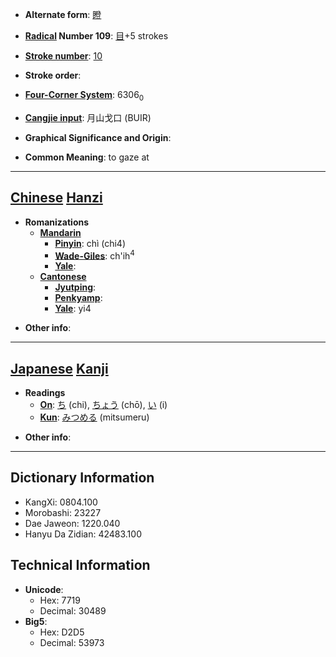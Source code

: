 * '''Alternate form''': [[瞪]]

* '''[[Wiktionary:Chinese radical index| Radical]] Number 109''': [[Wiktionary:Chinese radical index 目|目]]+5 strokes

* '''[[Wiktionary:Chinese total strokes index|Stroke number]]''': [[Wiktionary:Chinese total strokes index 10|10]]

* '''Stroke order''': 

* '''[[Wiktionary:Chinese four corner index|Four-Corner System]]''': 6306<sub>0</sub>

* '''[[Wiktionary:Chinese Cangjie index|Cangjie input]]''': 月山戈口 (BUIR)

* '''Graphical Significance and Origin''': 

* '''Common Meaning''': to gaze at

----

== [[Chinese]] [[Hanzi]] ==

* '''Romanizations'''
** '''[[Mandarin]]'''
*** '''[[Pinyin]]''': chì (chi4)
*** '''[[Wade-Giles]]''': ch'ih<sup>4</sup>
*** '''[[Yale]]''': 
** '''[[Cantonese]]'''
*** '''[[Jyutping]]''':
*** '''[[Penkyamp]]''': 
*** '''[[Yale]]''': yi4

* '''Other info''': 

----

== [[Japanese]] [[Kanji]] ==

* '''Readings'''
** '''[[On]]''': [[ち]] (chi), [[ちょう]] (chō), [[い]] (i)
** '''[[Kun]]''': [[みつめる]] (mitsumeru)

* '''Other info''':  

----

== Dictionary Information ==

* KangXi: 0804.100
* Morobashi: 23227
* Dae Jaweon: 1220.040
* Hanyu Da Zidian: 42483.100

== Technical Information ==

* '''Unicode''':
** Hex: 7719
** Decimal: 30489
* '''Big5''':
** Hex: D2D5
** Decimal: 53973